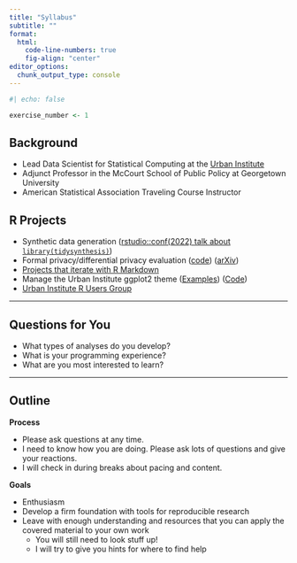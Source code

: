 ```yaml
---
title: "Syllabus"
subtitle: "" 
format: 
  html: 
    code-line-numbers: true
    fig-align: "center"
editor_options: 
  chunk_output_type: console
---
```


```r
#| echo: false

exercise_number <- 1

```


## Background

* Lead Data Scientist for Statistical Computing at the [Urban Institute](https://www.urban.org/)
* Adjunct Professor in the McCourt School of Public Policy at Georgetown University
* American Statistical Association Traveling Course Instructor

## R Projects

* Synthetic data generation ([rstudio::conf(2022) talk about `library(tidysynthesis)`](https://www.youtube.com/watch?v=ai8QU5jJNIw&list=PL9HYL-VRX0oTOwqzVtL_q5T8MNrzn0mdH&index=42))
* Formal privacy/differential privacy evaluation ([code](https://github.com/UI-Research/formal-privacy-comp))  ([arXiv](https://arxiv.org/abs/2110.12055))
* [Projects that iterate with R Markdown](https://www.urban.org/policy-centers/cross-center-initiatives/state-and-local-finance-initiative/projects/state-fiscal-briefs)
* Manage the Urban Institute ggplot2 theme ([Examples](https://urbaninstitute.github.io/r-at-urban/graphics-guide.html)) ([Code](https://github.com/UrbanInstitute/urbnthemes))
* [Urban Institute R Users Group](https://urbaninstitute.github.io/r-at-urban/)

-----

## Questions for You

* What types of analyses do you develop?
* What is your programming experience?
* What are you most interested to learn?

-----

## Outline

**Process**

* Please ask questions at any time.
* I need to know how you are doing. Please ask lots of questions and give your reactions.
* I will check in during breaks about pacing and content.

**Goals**

* Enthusiasm
* Develop a firm foundation with tools for reproducible research
* Leave with enough understanding and resources that you can apply the covered material to your own work
    * You will still need to look stuff up!
    * I will try to give you hints for where to find help
